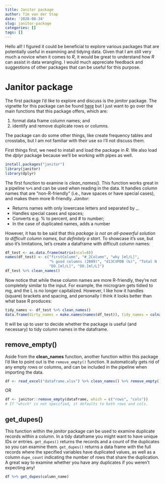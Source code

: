 ```yaml
---
title: Janitor package
author: Tim van der Stap
date: '2020-08-24'
slug: janitor-package
categories: []
tags: []
---
```


Hello all! I figured it could be beneficial to explore various packages that are potentially useful in examining and tidying data. Given that I am still very much a novice when it comes to _R_, it would be great to understand how _R_ can assist in data wrangling. I would much appreciate feedback and suggestions of other packages that can be useful for this purpose.

# Janitor package

The first package I'd like to explore and discuss is the *janitor* package. The vignette for this package can be found [here](https://cran.r-project.org/web/packages/janitor/vignettes/janitor.html) but I just want to go over the main functions that this package offers, which are:

  1. format data frame column names; and
  2. identify and remove duplicate rows or columns. 
  
The package can do some other things, like create frequency tables and crosstabs, but I am not familiar with their use so I'll not discuss them. 

First things first, we need to install and load the package in _R_. We also load the _dplyr_ package because we'll be working with pipes as well.

``` r
install.packages("janitor")
library(janitor)
library(dplyr)
```

The first function to examine is *clean_names()*. This function works great in a pipeline `%>%` and can be used when reading in the data. It handles column names that are "non-R-friendly" (i.e., have spaces or have special cases), and makes them more R-friendly. *Janitor*:

  * Returns names with only lowercase letters and separated by _. 
  * Handles special cases and spaces;
  * Converts e.g. % to percent, and # to number;
  * In the case of duplicated names, adds a number

However, it has to be said that _this package is not an all-powerful solution to difficult column names, but definitely a start_. To showcase it's use, but also it's limitations, let's create a dataframe with difficult column names:

``` r
df_test <- as.data.frame(matrix(ncol=8))
names(df_test) <- c("firstColumn", "#_2Column", "why [ml/L]",
                    "% good columns (2009)", "d13CVPDB (‰)", "Total N (µg)",
                    "DO.[ml/L]", "DO.[ml/L]")
df_test %>% clean_names()
```

Now notice that while these column names are more R-friendly, they're not completely similar to the input. For example, the microgram gets tidied to mg, and the L is no longer capitalized. However, I like how it handles (square) brackets and spacing, and personally I think it looks better than what base R produces:

```r
tidy_names <- df_test %>% clean_names()
data.frame(dirty_names = make.names(names(df_test)), tidy_names = colnames(tidy_names))
```

It will be up to user to decide whether the package is useful (and necessary) to tidy column names in the dataframe. 

## remove_empty()

Aside from the **clean_names** function, another function within this package I'd like to point out is the `remove_empty()` function. It automatically gets rid of any empty rows or columns, and can be included in the pipeline when importing the data.

``` r
df <- read_excel("dataframe.xlsx") %>% clean_names() %>% remove_empty()
```

OR 

``` r
df <- janitor::remove_empty(dataframe, which = c("rows", "cols"))
# If "which" is not specified, it defaults to both rows and cols. 
```

## get_dupes()

This function within the *janitor* package can be used to examine duplicate records within a column. In a tidy dataframe you might want to have unique IDs or entries. `get_dupes()` returns the records and a count of the duplicates so you can examine them. `get_dupes()` returns a data frame with the full records where the specified variables have duplicated values, as well as a column `dupe_count` indicating the number of rows that share the duplication. A great way to examine whether you have any duplicates if you weren't expecting any!

``` r
df %>% get_dupes(column_name)
```
